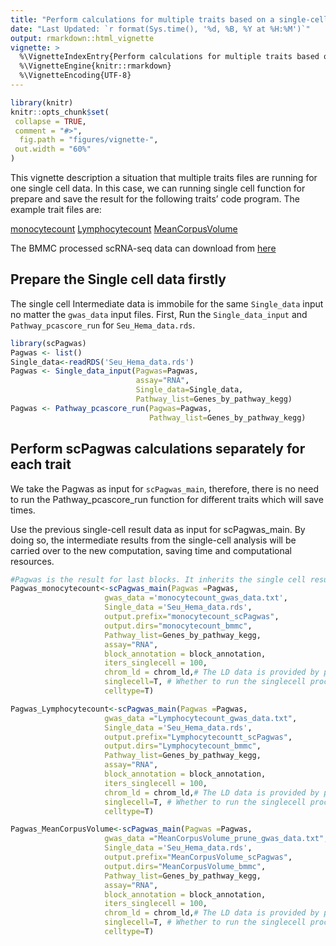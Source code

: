 ```yaml
---
title: "Perform calculations for multiple traits based on a single-cell dataset"
date: "Last Updated: `r format(Sys.time(), '%d, %B, %Y at %H:%M')`"
output: rmarkdown::html_vignette
vignette: >
  %\VignetteIndexEntry{Perform calculations for multiple traits based on a single-cell dataset}
  %\VignetteEngine{knitr::rmarkdown}
  %\VignetteEncoding{UTF-8}
---
```


```r
library(knitr)
knitr::opts_chunk$set(
 collapse = TRUE,
 comment = "#>",
  fig.path = "figures/vignette-",
 out.width = "60%"
)
```

This vignette description a situation that multiple traits files are running for one single cell data. In this case, we can running single cell function for prepare and save the result for the following traits' code program. 
The example trait files are:

[monocytecount](https://1drv.ms/t/s!As-aKqXDnDUHi6sx7Hqblj2Sgl7P8w?e=cb5Ihf)
[Lymphocytecount](https://1drv.ms/t/s!As-aKqXDnDUHi9ouhlmLkzI2NZFR2Q?e=bSnwSQ)
[MeanCorpusVolume](https://1drv.ms/t/s!As-aKqXDnDUHi9ovb0Z5RpBtH4y3CA?e=BKyCa3)

The BMMC processed scRNA-seq data can download from [here](https://1drv.ms/u/s!As-aKqXDnDUHi9pNciEgQFbe-AHgLw?e=4JiHRw)

## Prepare the Single cell data firstly 

The single cell Intermediate data is immobile for the same `Single_data` input no matter the `gwas_data` input files. 
First, Run the `Single_data_input` and `Pathway_pcascore_run` for `Seu_Hema_data.rds`.

```r
library(scPagwas)
Pagwas <- list()
Single_data<-readRDS('Seu_Hema_data.rds')
Pagwas <- Single_data_input(Pagwas=Pagwas,
                            assay="RNA",
                            Single_data=Single_data,
                            Pathway_list=Genes_by_pathway_kegg)
Pagwas <- Pathway_pcascore_run(Pagwas=Pagwas,
                               Pathway_list=Genes_by_pathway_kegg)
```

## Perform scPagwas calculations separately for each trait 

We take the Pagwas as input for `scPagwas_main`, therefore, there is no need to run the Pathway_pcascore_run function for different traits which will save times. 

Use the previous single-cell result data as input for scPagwas_main. By doing so, the intermediate results from the single-cell analysis will be carried over to the new computation, saving time and computational resources.

```r
#Pagwas is the result for last blocks. It inherits the single cell result in the previous result
Pagwas_monocytecount<-scPagwas_main(Pagwas =Pagwas,
                     gwas_data ='monocytecount_gwas_data.txt',
                     Single_data ='Seu_Hema_data.rds',
                     output.prefix="monocytecount_scPagwas",
                     output.dirs="monocytecount_bmmc",
                     Pathway_list=Genes_by_pathway_kegg,
                     assay="RNA",
                     block_annotation = block_annotation,
                     iters_singlecell = 100,
                     chrom_ld = chrom_ld,# The LD data is provided by package.
                     singlecell=T, # Whether to run the singlecell process.
                     celltype=T)

Pagwas_Lymphocytecount<-scPagwas_main(Pagwas =Pagwas,
                     gwas_data ="Lymphocytecount_gwas_data.txt",
                     Single_data ='Seu_Hema_data.rds',
                     output.prefix="Lymphocytecountt_scPagwas",
                     output.dirs="Lymphocytecount_bmmc",
                     Pathway_list=Genes_by_pathway_kegg,
                     assay="RNA",
                     block_annotation = block_annotation,
                     iters_singlecell = 100,
                     chrom_ld = chrom_ld,# The LD data is provided by package.
                     singlecell=T, # Whether to run the singlecell process.
                     celltype=T)

Pagwas_MeanCorpusVolume<-scPagwas_main(Pagwas =Pagwas,
                     gwas_data ="MeanCorpusVolume_prune_gwas_data.txt",
                     Single_data ='Seu_Hema_data.rds',
                     output.prefix="MeanCorpusVolume_scPagwas",
                     output.dirs="MeanCorpusVolume_bmmc",
                     Pathway_list=Genes_by_pathway_kegg,
                     assay="RNA",
                     block_annotation = block_annotation,
                     iters_singlecell = 100,
                     chrom_ld = chrom_ld,# The LD data is provided by package.
                     singlecell=T, # Whether to run the singlecell process.
                     celltype=T)
```

